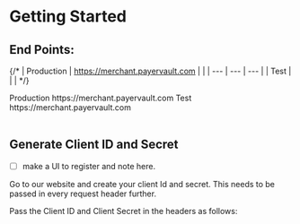 # Getting Started

## End Points:

{/* | Production | https://merchant.payervault.com |  |
| --- | --- | --- |
| Test |  |  | */}

<Table>
  <TableBody>
    <TableRow>
        <TableHead>Production</TableHead>
        <TableCell>https://merchant.payervault.com</TableCell>
    </TableRow>
    <TableRow>
        <TableHead>Test</TableHead>
        <TableCell>https://merchant.payervault.com</TableCell>
    </TableRow>    
  </TableBody>
</Table>


## Generate Client ID and Secret

- [ ]  make a UI to register and note here.

Go to our website and create your client Id and secret. This needs to be passed in every request header further.

Pass the Client ID and Client Secret in the headers as follows:

<IdAndSecTable/>

